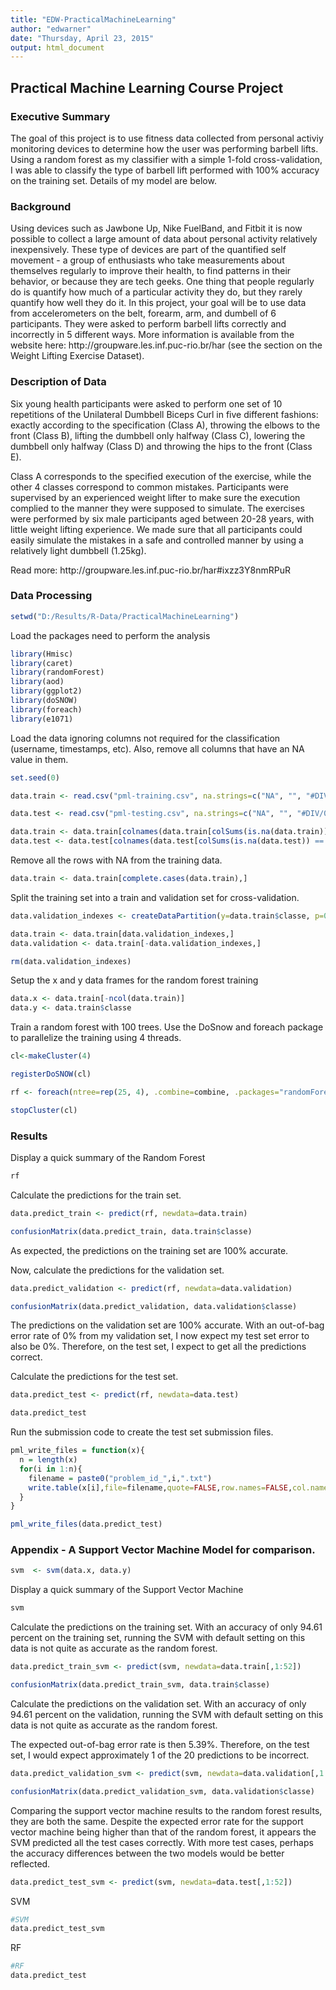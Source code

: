 ```yaml
---
title: "EDW-PracticalMachineLearning"
author: "edwarner"
date: "Thursday, April 23, 2015"
output: html_document
---
```


## Practical Machine Learning Course Project

### Executive Summary

The goal of this project is to use fitness data collected from personal activiy monitoring devices to determine how the user was performing barbell lifts.  Using a random forest as my classifier with a simple 1-fold cross-validation, I was able to classify the type of barbell lift performed with 100% accuracy on the training set. Details of my model are below.

### Background

Using devices such as Jawbone Up, Nike FuelBand, and Fitbit it is now possible to collect a large amount of data about personal activity relatively inexpensively. These type of devices are part of the quantified self movement - a group of enthusiasts who take measurements about themselves regularly to improve their health, to find patterns in their behavior, or because they are tech geeks. One thing that people regularly do is quantify how much of a particular activity they do, but they rarely quantify how well they do it. In this project, your goal will be to use data from accelerometers on the belt, forearm, arm, and dumbell of 6 participants. They were asked to perform barbell lifts correctly and incorrectly in 5 different ways. More information is available from the website here: http://groupware.les.inf.puc-rio.br/har (see the section on the Weight Lifting Exercise Dataset).

### Description of Data

Six young health participants were asked to perform one set of 10 repetitions of the Unilateral Dumbbell Biceps Curl in five different fashions: exactly according to the specification (Class A), throwing the elbows to the front (Class B), lifting the dumbbell only halfway (Class C), lowering the dumbbell only halfway (Class D) and throwing the hips to the front (Class E).

Class A corresponds to the specified execution of the exercise, while the other 4 classes correspond to common mistakes. Participants were supervised by an experienced weight lifter to make sure the execution complied to the manner they were supposed to simulate. The exercises were performed by six male participants aged between 20-28 years, with little weight lifting experience. We made sure that all participants could easily simulate the mistakes in a safe and controlled manner by using a relatively light dumbbell (1.25kg).

Read more: http://groupware.les.inf.puc-rio.br/har#ixzz3Y8nmRPuR

###  Data Processing

```r

setwd("D:/Results/R-Data/PracticalMachineLearning")

```

Load the packages need to perform the analysis

```r

library(Hmisc)
library(caret)
library(randomForest)
library(aod)
library(ggplot2)
library(doSNOW)
library(foreach)
library(e1071)

```

Load the data ignoring columns not required for the classification (username, timestamps, etc).  Also, remove all columns that have an NA value in them.

```r

set.seed(0)

data.train <- read.csv("pml-training.csv", na.strings=c("NA", "", "#DIV/0!"))

data.test <- read.csv("pml-testing.csv", na.strings=c("NA", "", "#DIV/0!"))

data.train <- data.train[colnames(data.train[colSums(is.na(data.train)) == 0])[-(1:7)]]
data.test <- data.test[colnames(data.test[colSums(is.na(data.test)) == 0])[-(1:7)]]

```

Remove all the rows with NA from the training data.

```r

data.train <- data.train[complete.cases(data.train),]

```

Split the training set into a train and validation set for cross-validation.

```r

data.validation_indexes <- createDataPartition(y=data.train$classe, p=0.70, list=FALSE )

data.train <- data.train[data.validation_indexes,]
data.validation <- data.train[-data.validation_indexes,]

rm(data.validation_indexes)

```

Setup the x and y data frames for the random forest training

```r

data.x <- data.train[-ncol(data.train)]
data.y <- data.train$classe

```

Train a random forest with 100 trees.  Use the DoSnow and foreach package to parallelize the training using 4 threads.

```r

cl<-makeCluster(4)

registerDoSNOW(cl)

rf <- foreach(ntree=rep(25, 4), .combine=combine, .packages="randomForest") %dopar% randomForest(data.x, data.y, ntree=ntree)

stopCluster(cl)
```

###  Results

Display a quick summary of the Random Forest

```r

rf

```

Calculate the predictions for the train set.

```r

data.predict_train <- predict(rf, newdata=data.train)

confusionMatrix(data.predict_train, data.train$classe)

```

As expected, the predictions on the training set are 100% accurate.

Now, calculate the predictions for the validation set.

```r

data.predict_validation <- predict(rf, newdata=data.validation)

confusionMatrix(data.predict_validation, data.validation$classe)

```

The predictions on the validation set are  100% accurate.  With an out-of-bag error rate of 0% from my validation set, I now expect my test set error to also be 0%. Therefore, on the test set, I expect to get all the predictions correct.

Calculate the predictions for the test set.

```r

data.predict_test <- predict(rf, newdata=data.test)

data.predict_test

```

Run the submission code to create the test set submission files.

```r

pml_write_files = function(x){
  n = length(x)
  for(i in 1:n){
    filename = paste0("problem_id_",i,".txt")
    write.table(x[i],file=filename,quote=FALSE,row.names=FALSE,col.names=FALSE)
  }
}

pml_write_files(data.predict_test)

```

###  Appendix - A Support Vector Machine Model for comparison.

```r

svm  <- svm(data.x, data.y)

```

Display a quick summary of the Support Vector Machine

```r

svm

```

Calculate the predictions on the training set.  With an accuracy of only 94.61 percent on the training set, running the SVM with default setting on this data is not quite as accurate as the random forest.

```r

data.predict_train_svm <- predict(svm, newdata=data.train[,1:52])

confusionMatrix(data.predict_train_svm, data.train$classe)

```

Calculate the predictions on the validation set.  With an accuracy of only 94.61 percent on the validation, running the SVM with default setting on this data is not quite as accurate as the random forest.

The expected out-of-bag error rate is then 5.39%.  Therefore, on the test set, I would expect approximately 1 of the 20 predictions to be incorrect.

```r

data.predict_validation_svm <- predict(svm, newdata=data.validation[,1:52])

confusionMatrix(data.predict_validation_svm, data.validation$classe)

```

Comparing the support vector machine results to the random forest results, they are both the same.  Despite the expected error rate for the support vector machine being higher than that of the random forest, it appears the SVM predicted all the test cases correctly.  With more test cases, perhaps the accuracy differences between the two models would be better reflected.


```r

data.predict_test_svm <- predict(svm, newdata=data.test[,1:52])

```

SVM

```r

#SVM
data.predict_test_svm

```

RF

```r

#RF
data.predict_test

```